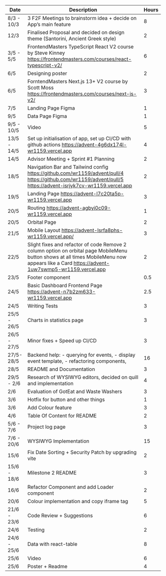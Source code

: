 | Date        | Description                                                                                                                                                                                 | Hours |
| ----------- | ------------------------------------------------------------------------------------------------------------------------------------------------------------------------------------------- | ----- |
| 8/3 - 10/3  | 3 F2F Meetings to brainstorm idea + decide on App’s main feature                                                                                                                            | 8     |
| 12/3        | Finalised Proposal and decided on design theme (Santorini, Ancient Greek style)                                                                                                             | 2     |
| 3/5 - 5/5   | FrontendMasters TypeScript React V2 course by Steve Kinney https://frontendmasters.com/courses/react-typescript-v2/                                                                         | 6     |
| 6/5         | Designing poster                                                                                                                                                                            | 2     |
| 6/5         | ForntendMasters Next.js 13+ V2 course by Scott Moss https://frontendmasters.com/courses/next-js-v2/                                                                                         | 3     |
| 7/5         | Landing Page Figma                                                                                                                                                                          | 1     |
| 9/5         | Data Page Figma                                                                                                                                                                             | 1     |
| 9/5 - 10/5  | Video                                                                                                                                                                                       | 5     |
| 13/5 - 14/5 | Set up initialisation of app, set up CI/CD with github actions https://advent-4g6dx174l-wr1159.vercel.app                                                                                   | 4     |
| 14/5        | Advisor Meeting + Sprint #1 Planning                                                                                                                                                        | 2     |
| 18/5        | Navigation Bar and Tailwind config https://github.com/wr1159/advent/pull/4 https://github.com/wr1159/advent/pull/5 https://advent-isrjyk7cv-wr1159.vercel.app                               | 2     |
| 19/5        | Landing Page https://advent-l7c20ta5p-wr1159.vercel.app                                                                                                                                     | 3     |
| 20/5        | Routing https://advent-agbyi0c09-wr1159.vercel.app                                                                                                                                          | 1     |
| 20/5        | Orbital Page                                                                                                                                                                                | 2     |
| 21/5        | Mobile Layout https://advent-lsrfa8phs-wr1159.vercel.app/                                                                                                                                   | 3     |
| 22/5        | Slight fixes and refactor of code Remove 2 column option on orbital page MobileMenu button shows at all times MobileMenu now appears like a Card https://advent-1uw7swmp5-wr1159.vercel.app | 2     |
| 23/5        | Footer component                                                                                                                                                                            | 0.5   |
| 24/5        | Basic Dashboard Frontend Page https://advent-n7b2zm633-wr1159.vercel.app                                                                                                                    | 2.5   |
| 24/5        | Writing Tests                                                                                                                                                                               | 3     |
| 25/5 - 26/5 | Charts in statistics page                                                                                                                                                                   | 3     |
| 26/5 - 27/5 | Minor fixes + Speed up CI/CD                                                                                                                                                                | 3     |
| 27/5-28/5   | Backend help: - querying for events, - display event template, - refactoring components,                                                                                                    | 16    |
| 28/5        | README and Documentation                                                                                                                                                                    | 3     |
| 29/5 - 2/6  | Research of WYSIWYG editors, decided on quill and implementation                                                                                                                            | 4     |
| 2/6         | Evaluation of GotEat and Waste Washers                                                                                                                                                      | 3     |
| 3/6         | Hotfix for button and other things                                                                                                                                                          | 1     |
| 3/6         | Add Colour feature                                                                                                                                                                          | 3     |
| 4/6         | Table Of Content for README                                                                                                                                                                 | 2     |
| 5/6 - 7/6   | Project log page                                                                                                                                                                            | 3     |
| 7/6 - 20/6  | WYSIWYG Implementation                                                                                                                                                                      | 15    |
| 15/6        | Fix Date Sorting + Security Patch by upgrading vite                                                                                                                                         | 2     |
| 15/6 - 18/6 | Milestone 2 README                                                                                                                                                                          | 3     |
| 16/6        | Refactor Component and add Loader component                                                                                                                                                 | 2     |
| 20/6        | Colour implementation and copy iframe tag                                                                                                                                                   | 5     |
| 21/6 - 23/6 | Code Review + Suggestions                                                                                                                                                                   | 6     |
| 24/6        | Testing                                                                                                                                                                                     | 2     |
| 24/6 - 25/6 | Data with react-table                                                                                                                                                                       | 8     |
| 25/6        | Video                                                                                                                                                                                       | 6     |
| 25/6        | Poster + Readme                                                                                                                                                                             | 4     |
